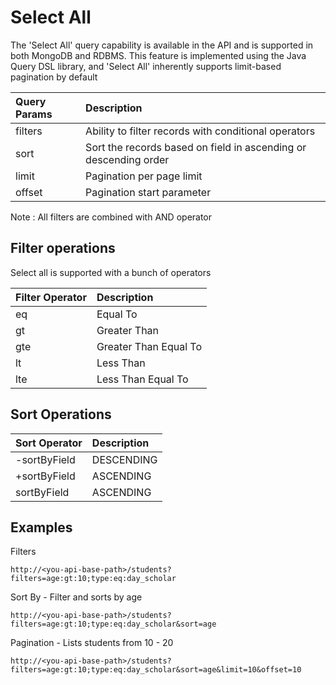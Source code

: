 # Select All 

The 'Select All' query capability is available in the API and is supported in both MongoDB and RDBMS. This feature is implemented using the Java Query DSL library, and 'Select All' inherently supports limit-based pagination by default


| Query Params        | Description | 
| :------------ | :--------- |
| filters        | Ability to filter records with conditional operators    | 
| sort     | Sort the records based on field in ascending or descending order     |
| limit |   Pagination per page limit          |  
| offset |  Pagination start parameter           |  

Note : All filters are combined with AND operator
 
## Filter operations 

Select all is supported with a bunch of operators

| Filter Operator       | Description | 
| :------------ | :--------- |
| eq        | Equal To    | 
| gt     | Greater Than   |
| gte |   Greater Than Equal To         |  
| lt |  Less Than           |  
| lte |  Less Than Equal To          |  


## Sort Operations

| Sort Operator       | Description | 
| :------------ | :--------- |
| -sortByField        | DESCENDING  | 
| +sortByField     | ASCENDING   |
| sortByField     | ASCENDING   |

## Examples 

Filters
```
http://<you-api-base-path>/students?filters=age:gt:10;type:eq:day_scholar
```

Sort By - Filter and sorts by age
```
http://<you-api-base-path>/students?filters=age:gt:10;type:eq:day_scholar&sort=age
```

Pagination - Lists students from 10 - 20 
```
http://<you-api-base-path>/students?filters=age:gt:10;type:eq:day_scholar&sort=age&limit=10&offset=10
```
